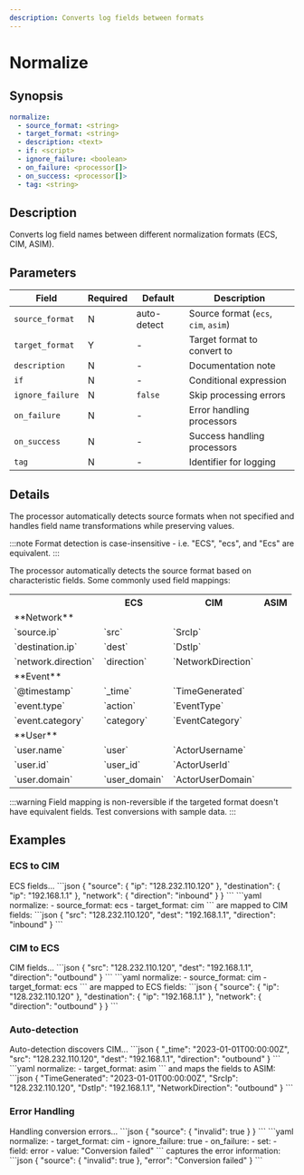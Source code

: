 ```yaml
---
description: Converts log fields between formats
---
```


# Normalize

## Synopsis

```yaml {3}
normalize:
  - source_format: <string>
  - target_format: <string>
  - description: <text>
  - if: <script>
  - ignore_failure: <boolean>
  - on_failure: <processor[]>
  - on_success: <processor[]>
  - tag: <string>
```

## Description

Converts log field names between different normalization formats (ECS, CIM, ASIM).

## Parameters

|Field|Required|Default|Description|
|---|---|---|---|
|`source_format`|N|auto-detect|Source format (`ecs`, `cim`, `asim`)|
|`target_format`|Y|-|Target format to convert to|
|`description`|N|-|Documentation note|
|`if`|N|-|Conditional expression|
|`ignore_failure`|N|`false`|Skip processing errors|
|`on_failure`|N|-|Error handling processors|
|`on_success`|N|-|Success handling processors|
|`tag`|N|-|Identifier for logging|

## Details

The processor automatically detects source formats when not specified and handles field name transformations while preserving values.

:::note
Format detection is case-insensitive - i.e. "ECS", "ecs", and "Ecs" are equivalent.
:::

The processor automatically detects the source format based on characteristic fields. Some commonly used field mappings:

<table>
  <tr><th></th><th>ECS</th><th>CIM</th><th>ASIM</th></tr>

  <tr><td rowSpan={"4"}>**Network**</td></tr>
  <tr><td>`source.ip`</td><td>`src`</td><td>`SrcIp`</td></tr>
  <tr><td>`destination.ip`</td><td>`dest`</td><td>`DstIp`</td></tr>
  <tr><td>`network.direction`</td><td>`direction`</td><td>`NetworkDirection`</td></tr>

  <tr><td rowSpan={"4"}>**Event**</td></tr>
  <tr><td>`@timestamp`</td><td>`_time`</td><td>`TimeGenerated`</td></tr>
  <tr><td>`event.type`</td><td>`action`</td><td>`EventType`</td></tr>
  <tr><td>`event.category`</td><td>`category`</td><td>`EventCategory`</td></tr>

  <tr><td rowSpan={"4"}>**User**</td></tr>
  <tr><td>`user.name`</td><td>`user`</td><td>`ActorUsername`</td></tr>
  <tr><td>`user.id`</td><td>`user_id`</td><td>`ActorUserId`</td></tr>
  <tr><td>`user.domain`</td><td>`user_domain`</td><td>`ActorUserDomain`</td></tr>
</table>

:::warning
Field mapping is non-reversible if the targeted format doesn't have equivalent fields. Test conversions with sample data.
:::

## Examples

### ECS to CIM

<ExampleGrid>
  <CommentCol>
    ECS fields...
  </CommentCol>
  <CodeCol>
    ```json
    {
      "source": {
        "ip": "128.232.110.120"
      },
      "destination": {
        "ip": "192.168.1.1"
      },
      "network": {
        "direction": "inbound"
      }
    }
    ```
    ```yaml
    normalize:
      - source_format: ecs
      - target_format: cim
    ```
  </CodeCol>
  <CommentCol>
    are mapped to CIM fields:
  </CommentCol>
  <CodeCol>
    ```json
    {
      "src": "128.232.110.120",
      "dest": "192.168.1.1",
      "direction": "inbound"
    }
    ```
  </CodeCol>
</ExampleGrid>

### CIM to ECS

<ExampleGrid>
  <CommentCol>
    CIM fields...
  </CommentCol>
  <CodeCol>
    ```json
    {
      "src": "128.232.110.120",
      "dest": "192.168.1.1",
      "direction": "outbound"
    }
    ```
    ```yaml
    normalize:
      - source_format: cim
      - target_format: ecs
    ```
  </CodeCol>
  <CommentCol>
    are mapped to ECS fields:
  </CommentCol>
  <CodeCol>
    ```json
    {
      "source": {
        "ip": "128.232.110.120"
      },
      "destination": {
        "ip": "192.168.1.1"
      },
      "network": {
        "direction": "outbound"
      }
    }
    ```
  </CodeCol>
</ExampleGrid>

### Auto-detection

<ExampleGrid>
  <CommentCol>
    Auto-detection discovers CIM...
  </CommentCol>
  <CodeCol>
    ```json
    {
      "_time": "2023-01-01T00:00:00Z",
      "src": "128.232.110.120",
      "dest": "192.168.1.1",
      "direction": "outbound"
    }
    ```
    ```yaml
    normalize:
      - target_format: asim
    ```
  </CodeCol>
  <CommentCol>
    and maps the fields to ASIM:
  </CommentCol>
  <CodeCol>
    ```json
    {
      "TimeGenerated": "2023-01-01T00:00:00Z",
      "SrcIp": "128.232.110.120",
      "DstIp": "192.168.1.1",
      "NetworkDirection": "outbound"
    }
    ```
  </CodeCol>
</ExampleGrid>

### Error Handling

<ExampleGrid>
  <CommentCol>
    Handling conversion errors...
  </CommentCol>
  <CodeCol>
    ```json
    {
      "source": {
        "invalid": true
      }
    }
    ```
    ```yaml
    normalize:
      - target_format: cim
      - ignore_failure: true
      - on_failure:
          - set:
              - field: error
              - value: "Conversion failed"
    ```
  </CodeCol>
  <CommentCol>
    captures the error information:
  </CommentCol>
  <CodeCol>
    ```json
    {
      "source": {
        "invalid": true
      },
      "error": "Conversion failed"
    }
    ```
  </CodeCol>
</ExampleGrid>
